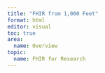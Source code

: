 ```yaml
---
title: "FHIR from 1,000 Feet"
format: html
editor: visual
toc: true
area:
  name: Overview
topic:
  name: FHIR for Research
---
```

